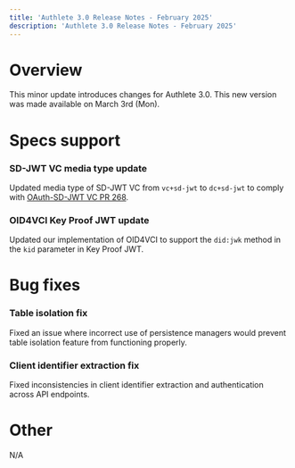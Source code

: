 ```yaml
---
title: 'Authlete 3.0 Release Notes - February 2025'
description: 'Authlete 3.0 Release Notes - February 2025'
---
```


# Overview

This minor update introduces changes for Authlete 3.0.
This new version was made available on March 3rd (Mon).

# Specs support

### SD-JWT VC media type update

Updated media type of SD-JWT VC from `vc+sd-jwt` to `dc+sd-jwt` to comply with [OAuth-SD-JWT VC PR 268](https://github.com/oauth-wg/oauth-sd-jwt-vc/pull/268).

### OID4VCI Key Proof JWT update

Updated our implementation of OID4VCI to support the `did:jwk` method in the `kid` parameter in Key Proof JWT.

# Bug fixes

### Table isolation fix

Fixed an issue where incorrect use of persistence managers would prevent table isolation feature from functioning properly.

### Client identifier extraction fix

Fixed inconsistencies in client identifier extraction and authentication across API endpoints.

# Other

N/A
